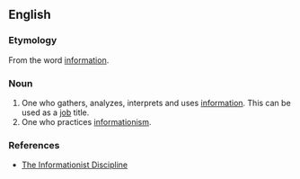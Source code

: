 ==English==

===Etymology===
From the word [[information]].

===Noun===
{{en-noun}}

# One who gathers, analyzes, interprets and uses [[information]]. This can be used as a [[job]] title.
# One who practices [[informationism]]. 

===References===
*[http://www.worksys.com/infoist.htm The Informationist Discipline]